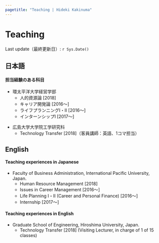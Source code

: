 ```yaml
---
pagetitle: "Teaching | Hideki Kakinuma"
---
```


# Teaching {.tabset}
Last update（最終更新日）: `r Sys.Date()`


## 日本語
<h4>担当経験のある科目</h4>
+ 環太平洋大学経営学部
    + 人的資源論 [2018]
    + キャリア開発論 [2016～]
    + ライフプランニングⅠ・Ⅱ [2016～]
    + インターンシップⅠ [2017～]

&#13;&#10;

+ 広島大学大学院工学研究科
    + Technology Transfer [2018]（客員講師：英語、1コマ担当）

## English
<h4>Teaching experiences in Japanese</h4>
+ Faculty of Business Administration, International Pacific University, Japan.
    + Human Resource Management [2018]
    + Issues in Career Management [2016～]
    + Life Planning Ⅰ・Ⅱ (Career and Personal Finance) [2016～]
    + Internship [2017～]

<h4 class="mb">Teaching experiences in English</h4>
+ Graduate School of Engineering, Hiroshima University, Japan.
    + Technology Transfer [2018] (Visiting Lecturer, in charge of 1 of 15 classes)
